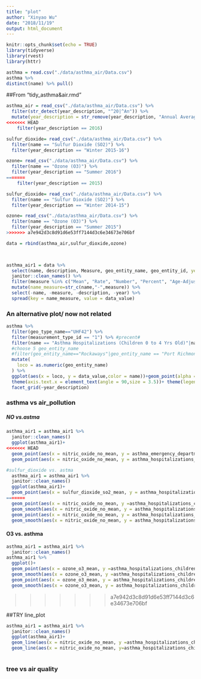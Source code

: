 ```yaml
---
title: "plot"
author: "Xinyao Wu"
date: "2018/11/19"
output: html_document
---
```


```r
knitr::opts_chunk$set(echo = TRUE)
library(tidyverse)
library(rvest)
library(httr)

```

```r
asthma = read.csv("./data/asthma_air/Data.csv")
asthma %>% 
distinct(name) %>% pull()
```
##From "tidy_asthma&air.rmd"
```r
asthma_air = read_csv("./data/asthma_air/Data.csv") %>%
  filter(str_detect(year_description, "^20|^An")) %>%
  mutate(year_description = str_remove(year_description, "Annual Average ")) %>%
<<<<<<< HEAD
    filter(year_description == 2016)

sulfur_dioxide= read_csv("./data/asthma_air/Data.csv") %>%
  filter(name == "Sulfur Dioxide (SO2)") %>%
  filter(year_description == "Winter 2015-16")

ozone= read_csv("./data/asthma_air/Data.csv") %>%
  filter(name == "Ozone (O3)") %>%
  filter(year_description == "Summer 2016")
=======
    filter(year_description == 2015)

sulfur_dioxide= read_csv("./data/asthma_air/Data.csv") %>%
  filter(name == "Sulfur Dioxide (SO2)") %>%
  filter(year_description == "Winter 2014-15")

ozone= read_csv("./data/asthma_air/Data.csv") %>%
  filter(name == "Ozone (O3)") %>%
  filter(year_description == "Summer 2015")
>>>>>>> a7e942d3c8d91d6e53ff7144d3c6e34673e706bf

data = rbind(asthma_air,sulfur_dioxide,ozone)
  


asthma_air1 = data %>%
  select(name, description, Measure, geo_entity_name, geo_entity_id, year = year_description, data_value) %>%
  janitor::clean_names() %>% 
  filter(measure %in% c("Mean", "Rate", "Number", "Percent", "Age-Adjusted Percent", "Age-Adjusted Rate ")) %>%
  mutate(name_measure=str_c(name,"-",measure)) %>%
  select(-name, -measure, -description, -year) %>%
  spread(key = name_measure, value = data_value) 

```

### An alternative plot/ now not related 
```r
asthma %>% 
  filter(geo_type_name=="UHF42") %>% 
  filter(measurement_type_id == "1") %>% #precent#
  filter(name == "Asthma Hospitalizations (Children 0 to 4 Yrs Old)"|name =="Asthma Hospitalizations (Children 5 to 14 Yrs Old)") %>%
  #choose 5 geo_entity_name
  #filter(geo_entity_name=="Rockaways"|geo_entity_name == "Port Richmond") %>% 
  mutate(
    loco = as.numeric(geo_entity_name)
  ) %>% 
  ggplot(aes(x = loco, y = data_value,color = name))+geom_point(alpha = 0.3)+geom_smooth(se = FALSE)+
  theme(axis.text.x = element_text(angle = 90,size = 3.5))+ theme(legend.position = "bottom")+
  facet_grid(~year_description)
```



### asthma vs air_pollution

##### NO vs.astma
```r
asthma_air1 = asthma_air1 %>% 
  janitor::clean_names()
  ggplot(asthma_air1)+
<<<<<<< HEAD
  geom_point(aes(x = nitric_oxide_no_mean, y = asthma_emergency_department_visits_children_0_to_4_yrs_old_rate,color = "red"))+
  geom_point(aes(x = nitric_oxide_no_mean, y = asthma_hospitalizations_children_5_to_14_yrs_old_rate,color = "blue"))

#sulfur_dioxide vs. astma
  asthma_air1 = asthma_air1 %>% 
  janitor::clean_names()
  ggplot(asthma_air1)+
  geom_point(aes(x = sulfur_dioxide_so2_mean, y = asthma_hospitalizations_children_5_to_14_yrs_old_rate,color = "blue"))
=======
  geom_point(aes(x = nitric_oxide_no_mean, y =asthma_hospitalizations_children_0_to_4_yrs_old_rate,color = "red"))+
  geom_smooth(aes(x = nitric_oxide_no_mean, y = asthma_hospitalizations_children_0_to_4_yrs_old_rate,color = "red"),se =FALSE) +
  geom_point(aes(x = nitric_oxide_no_mean, y = asthma_hospitalizations_children_5_to_14_yrs_old_rate,color = "blue"))+
  geom_smooth(aes(x = nitric_oxide_no_mean, y = asthma_hospitalizations_children_5_to_14_yrs_old_rate,color = "blue"),se =FALSE) 
```


#### O3 vs. asthma
```r
asthma_air1 = asthma_air1 %>% 
  janitor::clean_names()
asthma_air1 %>% 
  ggplot()+
  geom_point(aes(x = ozone_o3_mean, y =asthma_hospitalizations_children_0_to_4_yrs_old_rate,color = "red"))+
  geom_smooth(aes(x = ozone_o3_mean, y =asthma_hospitalizations_children_0_to_4_yrs_old_rate,color = "red"),se = FALSE)+
  geom_point(aes(x = ozone_o3_mean, y = asthma_hospitalizations_children_5_to_14_yrs_old_rate,color = "blue"))+
  geom_smooth(aes(x = ozone_o3_mean, y = asthma_hospitalizations_children_5_to_14_yrs_old_rate,color = "blue"),se =FALSE)
```
>>>>>>> a7e942d3c8d91d6e53ff7144d3c6e34673e706bf

##TRY line_plot

```r
asthma_air1 = asthma_air1 %>% 
  janitor::clean_names()
  ggplot(asthma_air1)+
  geom_line(aes(x = nitric_oxide_no_mean, y =asthma_hospitalizations_children_0_to_4_yrs_old_rate,color = "red"))+
  geom_line(aes(x = nitric_oxide_no_mean, y=asthma_hospitalizations_children_5_to_14_yrs_old_rate,color = "blue"))
 
```

### tree vs air quality
```r




```




























